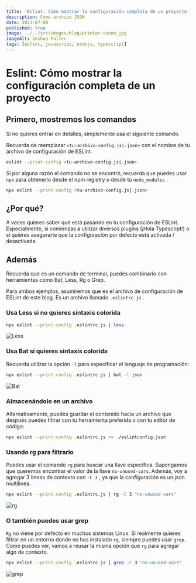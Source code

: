 ```yaml
---
title: 'Eslint: Cómo mostrar la configuración completa de un proyecto'
description: Como archivo JSON
date: 2023-07-08
published: true
image: ../../src/images/blog/printer-canon.jpg
imageAlt: Joshua Fuller
tags: [eslint, javascript, nodejs, typescript]
---
```


# Eslint: Cómo mostrar la configuración completa de un proyecto

## Primero, mostremos los comandos

Si no quieres entrar en detalles, simplemente usa el siguiente comando.

Recuerda de reemplazar `<tu-archivo-config.js|.json>` con el nombre de tu archivo de configuración de ESLint.

```bash
eslint --print-config <tu-archivo-config.js|.json>
```

Si por alguna razón el comando no se encontró, recuerda que puedes usar `npx` para obtenerlo desde el npm registry o desde tu `node_modules` .

```bash
npx eslint --print-config <tu-archivo-config.js|.json>
```

## ¿Por qué?

A veces quieres saber qué está pasando en tu configuración de ESLint. Especialmente, si comienzas a utilizar diversos plugins (¡Hola Typescript!) o si quieres asegurarte que la configuración por defecto está activada / desactivada.

## Además

Recuerda que es un comando de terminal, puedes combinarlo con herramientas como Bat, Less, Rg o Grep.

Para ambos ejemplos, asumiremos que es el archivo de configuración de ESLint de este blog. Es un archivo llamado `.eslintrc.js` .

### Usa Less si no quieres sintaxis colorida

```bash
npx eslint --print-config .eslintrc.js | less
```

![Less](./eslint-config-less.png)

### Usa Bat si quieres sintaxis colorida

Recuerda utilizar la opción `-l` para especificar el lenguaje de programación:

```bash
npx eslint --print-config .eslintrc.js | bat -l json
```

![Bat](./eslint-config-bat.png)

### Almacenándolo en un archivo

Alternativamente, puedes guardar el contenido hacia un archivo que después puedes filtrar con tu herramienta preferida o con tu editor de código:

```bash
npx eslint --print-config .eslintrc.js >> ./eslintconfig.json
```

### Usando rg para filtrarlo

Puedes usar el comando `rg` para buscar una llave específica. Supongamos que queremos encontrar el valor de la llave `no-unused-vars`. Además, voy a agregar 3 líneas de contexto con `-C 3` , ya que la configuración es un json multilínea.

```bash
npx eslint --print-config .eslintrc.js | rg -C 3 "no-unused-vars"
```

![rg](./eslint-config-rg.png)

### O también puedes usar grep

`Rg` no viene por defecto en muchos sistemas Linux. Si realmente quieres filtrar en un entorno donde no has instalado `rg`, siempre puedes usar `grep`. Como puedes ver, vamos a reusar la misma opción que `rg` para agregar algo de contexto.

```bash
npx eslint --print-config .eslintrc.js | grep -C 3 "no-unused-vars"
```

![grep](./eslint-config-grep.png)

